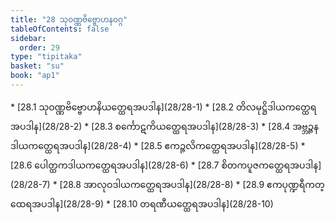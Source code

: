 ```yaml
---
title: "28 သုဝဏ္ဏဗိဗ္ဗောဟနဝဂ္ဂ"
tableOfContents: false
sidebar:
  order: 29
type: "tipitaka"
basket: "su"
book: "ap1"
---
```



<DynamicBreadcrumb />



<TableOfContents book="ap1" section="28">
* [28.1 သုဝဏ္ဏဗိဗ္ဗောဟနိယတ္ထေရအပဒါန](28/28-1)
* [28.2 တိလမုဋ္ဌိဒါယကတ္ထေရအပဒါန](28/28-2)
* [28.3 စင်္ကောဋကိယတ္ထေရအပဒါန](28/28-3)
* [28.4 အဗ္ဘဉ္ဇနဒါယကတ္ထေရအပဒါန](28/28-4)
* [28.5 ဧကဉ္ဇလိကတ္ထေရအပဒါန](28/28-5)
* [28.6 ပေါတ္ထကဒါယကတ္ထေရအပဒါန](28/28-6)
* [28.7 စိတကပူဇကတ္ထေရအပဒါန](28/28-7)
* [28.8 အာလုဝဒါယကတ္ထေရအပဒါန](28/28-8)
* [28.9 ဧကပုဏ္ဍရီကတ္ထေရအပဒါန](28/28-9)
* [28.10 တရဏီယတ္ထေရအပဒါန](28/28-10)
</TableOfContents>